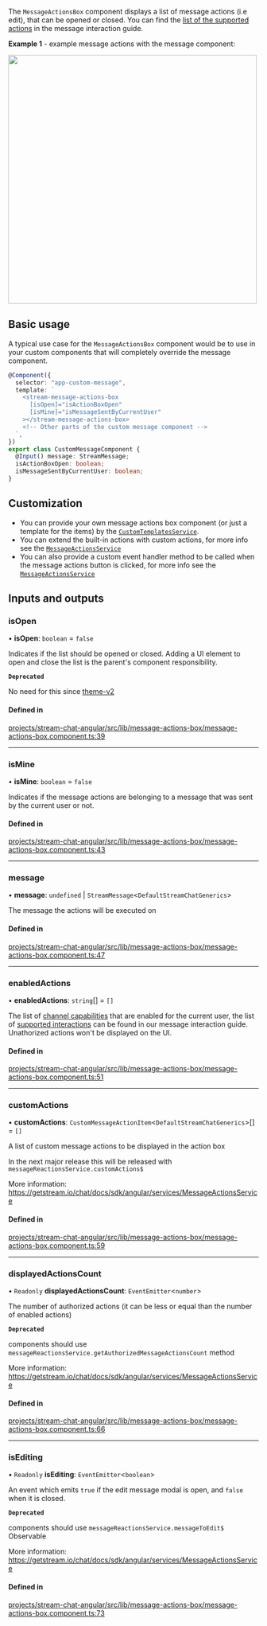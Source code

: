 
The `MessageActionsBox` component displays a list of message actions (i.e edit), that can be opened or closed. You can find the [list of the supported actions](../concepts/message-interactions.mdx) in the message interaction guide.

**Example 1** - example message actions with the message component:

<img src={MessageActionsScreenshot} width="500" />

## Basic usage

A typical use case for the `MessageActionsBox` component would be to use in your custom components that will completely override the message component.

```typescript
@Component({
  selector: "app-custom-message",
  template: `
    <stream-message-actions-box
      [isOpen]="isActionBoxOpen"
      [isMine]="isMessageSentByCurrentUser"
    ></stream-message-actions-box>
    <!-- Other parts of the custom message component -->
  `,
})
export class CustomMessageComponent {
  @Input() message: StreamMessage;
  isActionBoxOpen: boolean;
  isMessageSentByCurrentUser: boolean;
}
```

## Customization

- You can provide your own message actions box component (or just a template for the items) by the [`CustomTemplatesService`](../services/CustomTemplatesService.mdx).
- You can extend the built-in actions with custom actions, for more info see the [`MessageActionsService`](../../services/MessageActionsService/#customactions)
- You can also provide a custom event handler method to be called when the message actions button is clicked, for more info see the [`MessageActionsService`](../../services/MessageActionsService/#customactionclickhandler)

[//]: # "Start of generated content"
## Inputs and outputs 


### isOpen

• **isOpen**: `boolean` = `false`

Indicates if the list should be opened or closed. Adding a UI element to open and close the list is the parent's component responsibility.

**`Deprecated`**

No need for this since [theme-v2](../theming/introduction.mdx)

#### Defined in

[projects/stream-chat-angular/src/lib/message-actions-box/message-actions-box.component.ts:39](https://github.com/GetStream/stream-chat-angular/blob/feb23f6b30596ddb59fd3b8ecd0b47cb983a51e7/projects/stream-chat-angular/src/lib/message-actions-box/message-actions-box.component.ts#L39)

___

### isMine

• **isMine**: `boolean` = `false`

Indicates if the message actions are belonging to a message that was sent by the current user or not.

#### Defined in

[projects/stream-chat-angular/src/lib/message-actions-box/message-actions-box.component.ts:43](https://github.com/GetStream/stream-chat-angular/blob/feb23f6b30596ddb59fd3b8ecd0b47cb983a51e7/projects/stream-chat-angular/src/lib/message-actions-box/message-actions-box.component.ts#L43)

___

### message

• **message**: `undefined` \| `StreamMessage`\<`DefaultStreamChatGenerics`\>

The message the actions will be executed on

#### Defined in

[projects/stream-chat-angular/src/lib/message-actions-box/message-actions-box.component.ts:47](https://github.com/GetStream/stream-chat-angular/blob/feb23f6b30596ddb59fd3b8ecd0b47cb983a51e7/projects/stream-chat-angular/src/lib/message-actions-box/message-actions-box.component.ts#L47)

___

### enabledActions

• **enabledActions**: `string`[] = `[]`

The list of [channel capabilities](https://getstream.io/chat/docs/javascript/channel_capabilities/?language=javascript) that are enabled for the current user, the list of [supported interactions](../concepts/message-interactions.mdx) can be found in our message interaction guide. Unathorized actions won't be displayed on the UI.

#### Defined in

[projects/stream-chat-angular/src/lib/message-actions-box/message-actions-box.component.ts:51](https://github.com/GetStream/stream-chat-angular/blob/feb23f6b30596ddb59fd3b8ecd0b47cb983a51e7/projects/stream-chat-angular/src/lib/message-actions-box/message-actions-box.component.ts#L51)

___

### customActions

• **customActions**: `CustomMessageActionItem`\<`DefaultStreamChatGenerics`\>[] = `[]`

A list of custom message actions to be displayed in the action box

In the next major release this will be released with `messageReactionsService.customActions$`

More information: https://getstream.io/chat/docs/sdk/angular/services/MessageActionsService

#### Defined in

[projects/stream-chat-angular/src/lib/message-actions-box/message-actions-box.component.ts:59](https://github.com/GetStream/stream-chat-angular/blob/feb23f6b30596ddb59fd3b8ecd0b47cb983a51e7/projects/stream-chat-angular/src/lib/message-actions-box/message-actions-box.component.ts#L59)

___

### displayedActionsCount

• `Readonly` **displayedActionsCount**: `EventEmitter`\<`number`\>

The number of authorized actions (it can be less or equal than the number of enabled actions)

**`Deprecated`**

components should use `messageReactionsService.getAuthorizedMessageActionsCount` method

More information: https://getstream.io/chat/docs/sdk/angular/services/MessageActionsService

#### Defined in

[projects/stream-chat-angular/src/lib/message-actions-box/message-actions-box.component.ts:66](https://github.com/GetStream/stream-chat-angular/blob/feb23f6b30596ddb59fd3b8ecd0b47cb983a51e7/projects/stream-chat-angular/src/lib/message-actions-box/message-actions-box.component.ts#L66)

___

### isEditing

• `Readonly` **isEditing**: `EventEmitter`\<`boolean`\>

An event which emits `true` if the edit message modal is open, and `false` when it is closed.

**`Deprecated`**

components should use `messageReactionsService.messageToEdit$` Observable

More information: https://getstream.io/chat/docs/sdk/angular/services/MessageActionsService

#### Defined in

[projects/stream-chat-angular/src/lib/message-actions-box/message-actions-box.component.ts:73](https://github.com/GetStream/stream-chat-angular/blob/feb23f6b30596ddb59fd3b8ecd0b47cb983a51e7/projects/stream-chat-angular/src/lib/message-actions-box/message-actions-box.component.ts#L73)

[//]: # "End of generated content"
